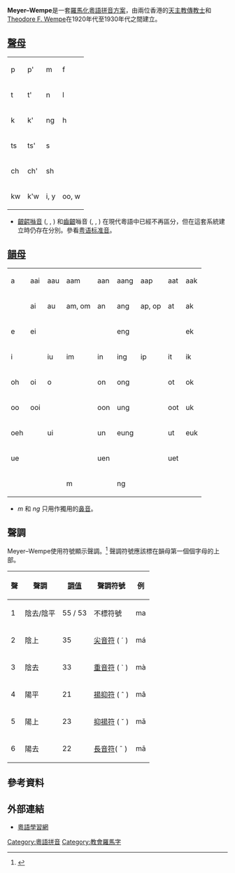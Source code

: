 {{RCL}}
'''Meyer–Wempe'''是一套[[羅馬化|羅馬化]][[粵語拼音方案|粵語拼音方案]]，由兩位香港的[[天主教|天主教]][[傳教士|傳教士]]{{link-en|马奕猷|Bernard F. Meyer}}和[[Theodore_F._Wempe|Theodore F. Wempe]]在1920年代至1930年代之間建立。

== [[聲母|聲母]] ==
{|class="wikitable" style="text-align: center"
|-
|p<br />{{IPA|[p]}}
|p'<br />{{IPA|[pʰ]}}
|m<br />{{IPA|[m]}}
|f<br />{{IPA|[f]}}
|-
|t<br />{{IPA|[t]}}
|t'<br />{{IPA|[tʰ]}}
|n<br />{{IPA|[n]}}
|l<br />{{IPA|[l]}}
|-
|k<br />{{IPA|[k]}}
|k'<br />{{IPA|[kʰ]}}
|ng<br />{{IPA|[ŋ]}}
|h<br />{{IPA|[h]}}
|-
|ts<br />{{IPA|[ts]}}
|ts'<br />{{IPA|[tsʰ]}}
|s<br />{{IPA|[s]}}
| 
|-
|ch<br />{{IPA|[tɕ]}}
|ch'<br />{{IPA|[tɕʰ]}}
|sh<br />{{IPA|[ɕ]}}
| 
|-
|kw<br />{{IPA|[kʷ]}}
|k'w<br />{{IPA|[kʷʰ]}}
|i, y<br />{{IPA|[j]}}
|oo, w<br />{{IPA|[w]}}
|}

* [[龈腭音|齦齶]][[噝音|噝音]] ({{IPA|[ts]}}, {{IPA|[tsʰ]}}, {{IPA|[s]}}) 和[[齿龈音|齒齦]]噝音 ({{IPA|[tɕ]}}, {{IPA|[tɕʰ]}}, {{IPA|[ɕ]}}) 在現代粵語中已經不再區分，但在這套系統建立時仍存在分別。參看[[粤语标准音|粤语标准音]]。

== [[韻母|韻母]] ==
{|class="wikitable" style="text-align: center"
|-
|a<br />{{IPA|[aː]}}
|aai<br />{{IPA|[aːi]}}
|aau<br />{{IPA|[aːu]}}
|aam<br />{{IPA|[aːm]}}
|aan<br />{{IPA|[aːn]}}
|aang<br />{{IPA|[aːŋ]}}
|aap<br />{{IPA|[aːp̚]}}
|aat<br />{{IPA|[aːt̚]}}
|aak<br />{{IPA|[aːk̚]}}
|-
| 
|ai<br />{{IPA|[ɐi]}}
|au<br />{{IPA|[ɐu]}}
|am, om<br />{{IPA|[ɐm]}}
|an<br />{{IPA|[ɐn]}}
|ang<br />{{IPA|[ɐŋ]}}
|ap, op<br />{{IPA|[ɐp̚]}}
|at<br />{{IPA|[ɐt̚]}}
|ak<br />{{IPA|[ɐk̚]}}
|-
|e<br />{{IPA|[ɛː]}}
|ei<br />{{IPA|[ei]}}
| 
| 
| 
|eng<br />{{IPA|[ɛːŋ]}}
| 
| 
|ek<br />{{IPA|[ɛːk̚]}}
|-
|i<br />{{IPA|[iː]}}
| 
|iu<br />{{IPA|[iːu]}}
|im<br />{{IPA|[iːm]}}
|in<br />{{IPA|[iːn]}}
|ing<br />{{IPA|[ɪŋ]}}
|ip<br />{{IPA|[iːp̚]}}
|it<br />{{IPA|[iːt̚]}}
|ik<br />{{IPA|[ɪk̚]}}
|-
|oh<br />{{IPA|[ɔː]}}
|oi<br />{{IPA|[ɔːi]}}
|o<br />{{IPA|[ou]}}
| 
|on<br />{{IPA|[ɔːn]}}
|ong<br />{{IPA|[ɔːŋ]}}
| 
|ot<br />{{IPA|[ɔːt̚]}}
|ok<br />{{IPA|[ɔːk̚]}}
|-
|oo<br />{{IPA|[uː]}}
|ooi<br />{{IPA|[uːi]}}
| 
| 
|oon<br />{{IPA|[uːn]}}
|ung<br />{{IPA|[ʊŋ]}}
| 
|oot<br />{{IPA|[uːt̚]}}
|uk<br />{{IPA|[ʊk̚]}}
|-
|oeh<br />{{IPA|[œː]}}
| 
|ui<br />{{IPA|[ɵy]}}
| 
|un<br />{{IPA|[ɵn]}}
|eung<br />{{IPA|[œːŋ]}}
| 
|ut<br />{{IPA|[ɵt̚]}}
|euk<br />{{IPA|[œːk̚]}}
|-
|ue<br />{{IPA|[yː]}}
| 
| 
| 
|uen<br />{{IPA|[yːn]}}
| 
| 
|uet<br />{{IPA|[yːt̚]}}
| 
|-
| 
| 
| 
|m<br />{{IPA|[m̩]}}
| 
|ng<br />{{IPA|[ŋ̩]}}
| 
| 
| 
|}
* ''m'' 和 ''ng'' 只用作獨用的[[鼻音_(辅音)|鼻音]]。

== 聲調 ==
Meyer–Wempe使用符號顯示聲調。<ref>{{cite book |last1=Huang |first1=Parker |last2=Kok |first2=Gerard P.|date=1973 |title=Speak Cantonese - Book 1 3rd Edition |url=https://archive.org/details/speakcantonese00huan |page=15|publisher=Far Eastern Publications, Yale University |isbn=978-0887100949}}</ref> 聲調符號應該標在韻母第一個個字母的上部。
{|class="wikitable"
|-
!聲
!聲調
![[聲調|調值]]
!聲調符號
!例
|-
|1
|陰去/陰平
|55 / 53
|不標符號
|ma
|-
|2
|陰上
|35
|[[尖音符|尖音符]] ( ´ )
|má
|-
|3
|陰去
|33
|[[重音符|重音符]] ( ` )
|mà
|-
|4
|陽平
|21
|[[揚抑符|揚抑符]] ( ˆ )
|mâ
|-
|5
|陽上
|23
|[[抑揚符|抑揚符]] ( ˇ )
|mǎ
|-
|6
|陽去
|22
|[[長音符號|長音符]]( ¯ )
|mā
|}

== 參考資料 ==
{{reflist}}

== 外部連結 ==
* [http://www.cukda.com/cantonese/ 粵語學習網] {{Wayback|url=http://www.cukda.com/cantonese/ |date=20120202101950 }}

[[Category:粵語拼音|Category:粵語拼音]]
[[Category:教會羅馬字|Category:教會羅馬字]]